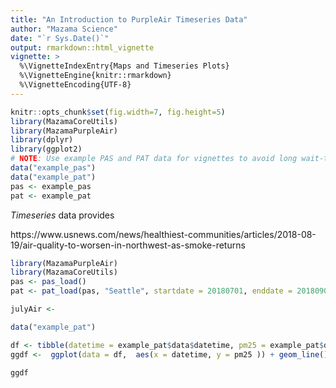 ```yaml
---
title: "An Introduction to PurpleAir Timeseries Data"
author: "Mazama Science"
date: "`r Sys.Date()`"
output: rmarkdown::html_vignette
vignette: >
  %\VignetteIndexEntry{Maps and Timeseries Plots}
  %\VignetteEngine{knitr::rmarkdown}
  %\VignetteEncoding{UTF-8}
---
```


```r
knitr::opts_chunk$set(fig.width=7, fig.height=5)
library(MazamaCoreUtils)
library(MazamaPurpleAir)
library(dplyr)
library(ggplot2)
# NOTE: Use example PAS and PAT data for vignettes to avoid long wait-times
data("example_pas")
data("example_pat")
pas <- example_pas
pat <- example_pat
```


_Timeseries_ data provides


https://www.usnews.com/news/healthiest-communities/articles/2018-08-19/air-quality-to-worsen-in-northwest-as-smoke-returns



```r
library(MazamaPurpleAir)
library(MazamaCoreUtils)
pas <- pas_load()
pat <- pat_load(pas, "Seattle", startdate = 20180701, enddate = 20180901)
```


```r

julyAir <- 

```


```r

data("example_pat")

df <- tibble(datetime = example_pat$data$datetime, pm25 = example_pat$data$pm25_A)
ggdf <-  ggplot(data = df,  aes(x = datetime, y = pm25 )) + geom_line() 

ggdf
```

